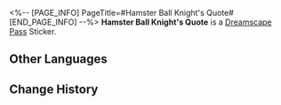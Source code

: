 <%-- [PAGE_INFO]
PageTitle=#Hamster Ball Knight's Quote#
[END_PAGE_INFO] --%>
{{Stub|Location information}}
{{Item Infobox
|id          = 223533
|image       = Dreamscape Pass Sticker Text.png{{subst:void|<!--$UPLOAD:<<SpriteOutput/TravelBrochure/StickFigures/TBComStickIcon.png>-<Dreamscape Pass Sticker Text.png>-<Item Icons>>-->}}
|type        = Dreamscape Pass Sticker
|type2       = The Most Absurd Stage Stickers
|invCategory = 
|rarity      = 4
|effect      = 
|description = Digital stickers that can be used to decorate the pages of the Dreamtour Handbook. They come in many different styles.
|source1     = [[Cheer up Neony, the troubled dream bubble artist]]
}}
{{Description|"Speed is everything! Floor it, my friend!"}}
'''Hamster Ball Knight's Quote''' is a [[Dreamscape Pass]] Sticker.

==Other Languages==
{{Other Languages
|en   = Hamster Ball Knight's Quote
|zhs  = 仓鼠球骑士的名句
|zht  = 倉鼠球騎士的名言
|ja   = ハムスターボールの騎士の名セリフ
|ko   = 햄스터볼 기사의 명언
|es   = Frases célebres del Caballero Bola de Hámster
|fr   = Réplique de Turbo-hamster
|ru   = Изречение Хомяка-рыцаря
|th   = วลีเด็ดของอัศวินบอลแฮมสเตอร์
|vi   = Những Câu Nói Hay Của Kỵ Sĩ Bóng Hamster
|de   = Berühmtes Zitat des Hamsterball-Ritters
|id   = Kata Mutiara Kesatria Bola Hamster
|pt   = Citações do Cavaleiro Bola de Hamster
}}

==Change History==
{{Change History|2.1}}
